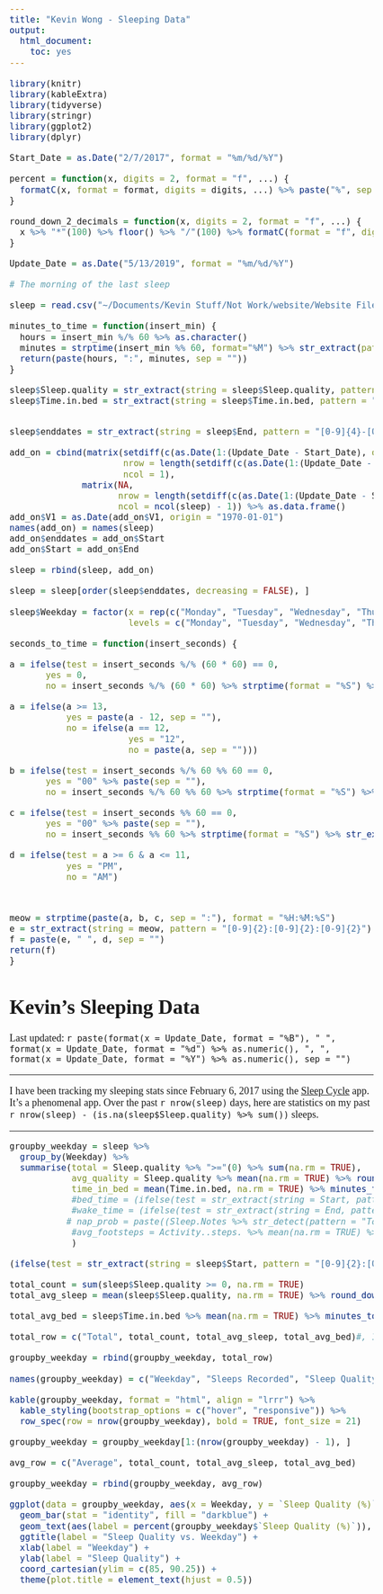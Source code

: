 ```yaml
---
title: "Kevin Wong - Sleeping Data"
output:
  html_document:
    toc: yes
---
```


```r
library(knitr)
library(kableExtra)
library(tidyverse)
library(stringr)
library(ggplot2)
library(dplyr)

Start_Date = as.Date("2/7/2017", format = "%m/%d/%Y")

percent = function(x, digits = 2, format = "f", ...) {
  formatC(x, format = format, digits = digits, ...) %>% paste("%", sep = "")
}
```

```r
round_down_2_decimals = function(x, digits = 2, format = "f", ...) {
  x %>% "*"(100) %>% floor() %>% "/"(100) %>% formatC(format = "f", digits = 2)
}
```

```r
Update_Date = as.Date("5/13/2019", format = "%m/%d/%Y")

# The morning of the last sleep

sleep = read.csv("~/Documents/Kevin Stuff/Not Work/website/Website Files/more website files/sleepdata_5_13_2019.csv", sep = ";")
```

```r
minutes_to_time = function(insert_min) {
  hours = insert_min %/% 60 %>% as.character()
  minutes = strptime(insert_min %% 60, format="%M") %>% str_extract(pattern = ":[0-9]{1,2}:") %>% str_extract(pattern = "[0-9]{1,2}")
  return(paste(hours, ":", minutes, sep = ""))
}
```

```r
sleep$Sleep.quality = str_extract(string = sleep$Sleep.quality, pattern = "[0-9]{1,3}") %>% as.integer()
sleep$Time.in.bed = str_extract(string = sleep$Time.in.bed, pattern = "[0-9]{1,2}") %>% as.integer() * (60) + (str_extract(string = sleep$Time.in.bed, pattern = ":[0-9]{1,2}") %>% str_extract(pattern = "[0-9]{1,2}") %>% as.integer()) %>% as.integer()


sleep$enddates = str_extract(string = sleep$End, pattern = "[0-9]{4}-[0-9]{2}-[0-9]{2}") %>% as.Date()

add_on = cbind(matrix(setdiff(c(as.Date(1:(Update_Date - Start_Date), origin = Start_Date)), str_extract(string = sleep$End, pattern = "[0-9]{4}-[0-9]{2}-[0-9]{2}") %>% as.Date()),
                      nrow = length(setdiff(c(as.Date(1:(Update_Date - Start_Date), origin = Start_Date)), str_extract(string = sleep$End, pattern = "[0-9]{4}-[0-9]{2}-[0-9]{2}") %>% as.Date())),
                      ncol = 1),
              matrix(NA,
                     nrow = length(setdiff(c(as.Date(1:(Update_Date - Start_Date), origin = Start_Date)), str_extract(string = sleep$End, pattern = "[0-9]{4}-[0-9]{2}-[0-9]{2}") %>% as.Date())),
                     ncol = ncol(sleep) - 1)) %>% as.data.frame()
add_on$V1 = as.Date(add_on$V1, origin = "1970-01-01")
names(add_on) = names(sleep)
add_on$enddates = add_on$Start
add_on$Start = add_on$End

sleep = rbind(sleep, add_on)

sleep = sleep[order(sleep$enddates, decreasing = FALSE), ]

sleep$Weekday = factor(x = rep(c("Monday", "Tuesday", "Wednesday", "Thursday", "Friday", "Saturday", "Sunday"), len = nrow(sleep)),
                       levels = c("Monday", "Tuesday", "Wednesday", "Thursday", "Friday", "Saturday", "Sunday", "Total", "Average"))
```

```r
seconds_to_time = function(insert_seconds) {

a = ifelse(test = insert_seconds %/% (60 * 60) == 0,
       yes = 0,
       no = insert_seconds %/% (60 * 60) %>% strptime(format = "%S") %>% str_extract(pattern = ":[0-9]{2}:[0-9]{1,2}") %>% str_extract(pattern = "[0-9]{1}:[0-9]{2}") %>% str_extract(pattern = "[0-9]{2}") %>% as.integer())

a = ifelse(a >= 13,
           yes = paste(a - 12, sep = ""),
           no = ifelse(a == 12,
                       yes = "12",
                       no = paste(a, sep = "")))

b = ifelse(test = insert_seconds %/% 60 %% 60 == 0,
       yes = "00" %>% paste(sep = ""),
       no = insert_seconds %/% 60 %% 60 %>% strptime(format = "%S") %>% str_extract(pattern = ":[0-9]{2}:[0-9]{1,2}") %>% str_extract(pattern = "[0-9]{1}:[0-9]{2}") %>% str_extract(pattern = "[0-9]{2}") %>% as.character())

c = ifelse(test = insert_seconds %% 60 == 0,
       yes = "00" %>% paste(sep = ""),
       no = insert_seconds %% 60 %>% strptime(format = "%S") %>% str_extract(pattern = ":[0-9]{2}:[0-9]{1,2}") %>% str_extract(pattern = "[0-9]{1}:[0-9]{2}") %>% str_extract(pattern = "[0-9]{2}") %>% as.character())

d = ifelse(test = a >= 6 & a <= 11,
           yes = "PM",
           no = "AM")



meow = strptime(paste(a, b, c, sep = ":"), format = "%H:%M:%S")
e = str_extract(string = meow, pattern = "[0-9]{2}:[0-9]{2}:[0-9]{2}")
f = paste(e, " ", d, sep = "")
return(f)
}
```

<h1>Kevin's Sleeping Data</h1>

Last updated: `r paste(format(x = Update_Date, format = "%B"), " ", format(x = Update_Date, format = "%d") %>% as.numeric(), ", ", format(x = Update_Date, format = "%Y") %>% as.numeric(), sep = "")`

***

<style type="text/css">

td, tr {
   font-family: "Times New Roman";
   font-size: 20px;
}

body, p {
   font-family: "Times New Roman";
   font-size: 18px;
}

</style>

I have been tracking my sleeping stats since February 6, 2017 using the [Sleep Cycle](https://www.sleepcycle.com){target="_blank"} app. It's a phenomenal app. Over the past `r nrow(sleep)` days, here are statistics on my past `r nrow(sleep) - (is.na(sleep$Sleep.quality) %>% sum())` sleeps.

***

```r
groupby_weekday = sleep %>%
  group_by(Weekday) %>%
  summarise(total = Sleep.quality %>% ">="(0) %>% sum(na.rm = TRUE),
            avg_quality = Sleep.quality %>% mean(na.rm = TRUE) %>% round_down_2_decimals(),
            time_in_bed = mean(Time.in.bed, na.rm = TRUE) %>% minutes_to_time()
            #bed_time = (ifelse(test = str_extract(string = Start, pattern = "[0-9]{2}:[0-9]{2}:[0-9]{2}") %>% str_extract(pattern = "[0-9]{2}") %>% as.numeric() %>% "*"(60) %>% "*"(60) <= 60 * 60 * 12, yes = str_extract(string = Start, pattern = "[0-9]{2}:[0-9]{2}:[0-9]{2}") %>% str_extract(pattern = "[0-9]{2}") %>% as.numeric() %>% "*"(60) %>% "*"(60) %>% "+"(60 * 60 *24), no = str_extract(string = Start, pattern = "[0-9]{2}:[0-9]{2}:[0-9]{2}") %>% str_extract(pattern = "[0-9]{2}") %>% as.numeric() %>% "*"(60) %>% "*"(60)) + str_extract(string = Start, pattern = "[0-9]{2}:[0-9]{2}:[0-9]{2}") %>% str_extract(pattern = ":[0-9]{2}:") %>% str_extract(pattern = "[0-9]{2}") %>% as.numeric() %>% "*"(60) + str_extract(string = Start, pattern = "[0-9]{2}:[0-9]{2}:[0-9]{2}") %>% str_extract(pattern = ":[0-9]{2}:[0-9]{2}") %>% str_extract(pattern = "[0-9]{1}:[0-9]{2}") %>% str_extract(pattern = "[0-9]{2}") %>% as.numeric() - (60 * 60 * 12)) %>% as.numeric() %>% mean(na.rm = TRUE) %>% seconds_to_time(),
            #wake_time = (ifelse(test = str_extract(string = End, pattern = "[0-9]{2}:[0-9]{2}:[0-9]{2}") %>% str_extract(pattern = "[0-9]{2}") %>% as.numeric() %>% "*"(60) %>% "*"(60) <= 60 * 60 * 12, yes = str_extract(string = End, pattern = "[0-9]{2}:[0-9]{2}:[0-9]{2}") %>% str_extract(pattern = "[0-9]{2}") %>% as.numeric() %>% "*"(60) %>% "*"(60) %>% "+"(60 * 60 *24), no = str_extract(string = End, pattern = "[0-9]{2}:[0-9]{2}:[0-9]{2}") %>% str_extract(pattern = "[0-9]{2}") %>% as.numeric() %>% "*"(60) %>% "*"(60)) + str_extract(string = End, pattern = "[0-9]{2}:[0-9]{2}:[0-9]{2}") %>% str_extract(pattern = ":[0-9]{2}:") %>% str_extract(pattern = "[0-9]{2}") %>% as.numeric() %>% "*"(60) + str_extract(string = End, pattern = "[0-9]{2}:[0-9]{2}:[0-9]{2}") %>% str_extract(pattern = ":[0-9]{2}:[0-9]{2}") %>% str_extract(pattern = "[0-9]{1}:[0-9]{2}") %>% str_extract(pattern = "[0-9]{2}") %>% as.numeric() - (60 * 60 * 12)) %>% as.numeric() %>% mean(na.rm = TRUE) %>% seconds_to_time()
           # nap_prob = paste((Sleep.Notes %>% str_detect(pattern = "Took a nap \\(1 hour\\)") %>% sum(na.rm = TRUE) + Sleep.Notes %>% str_detect(pattern = "Took a nap \\(1.5 hours\\)") %>% sum(na.rm = TRUE) + Sleep.Notes %>% str_detect(pattern = "Took a nap \\(2 hours\\)") %>% sum(na.rm = TRUE)) %>% "/"(Sleep.quality %>% ">="(0) %>% sum(na.rm = TRUE)) %>% "*"(10000) %>% floor() %>% "/"(100), "%", sep = "")
            #avg_footsteps = Activity..steps. %>% mean(na.rm = TRUE) %>% floor()
            )
```

```r
(ifelse(test = str_extract(string = sleep$Start, pattern = "[0-9]{2}:[0-9]{2}:[0-9]{2}") %>% str_extract(pattern = "[0-9]{2}") %>% as.numeric() %>% "*"(60) %>% "*"(60) <= 60 * 60 * 12, yes = str_extract(string = sleep$Start, pattern = "[0-9]{2}:[0-9]{2}:[0-9]{2}") %>% str_extract(pattern = "[0-9]{2}") %>% as.numeric() %>% "*"(60) %>% "*"(60) %>% "+"(60 * 60 *24), no = str_extract(string = sleep$Start, pattern = "[0-9]{2}:[0-9]{2}:[0-9]{2}") %>% str_extract(pattern = "[0-9]{2}") %>% as.numeric() %>% "*"(60) %>% "*"(60)) + str_extract(string = sleep$Start, pattern = "[0-9]{2}:[0-9]{2}:[0-9]{2}") %>% str_extract(pattern = ":[0-9]{2}:") %>% str_extract(pattern = "[0-9]{2}") %>% as.numeric() %>% "*"(60) + str_extract(string = sleep$Start, pattern = "[0-9]{2}:[0-9]{2}:[0-9]{2}") %>% str_extract(pattern = ":[0-9]{2}:[0-9]{2}") %>% str_extract(pattern = "[0-9]{1}:[0-9]{2}") %>% str_extract(pattern = "[0-9]{2}") %>% as.numeric() - (60 * 60 * 12)) %>% as.numeric() %>% seconds_to_time()
```

```r
total_count = sum(sleep$Sleep.quality >= 0, na.rm = TRUE)
total_avg_sleep = mean(sleep$Sleep.quality, na.rm = TRUE) %>% round_down_2_decimals()

total_avg_bed = sleep$Time.in.bed %>% mean(na.rm = TRUE) %>% minutes_to_time()

total_row = c("Total", total_count, total_avg_sleep, total_avg_bed)#, 1, 2)

groupby_weekday = rbind(groupby_weekday, total_row)
```

```r
names(groupby_weekday) = c("Weekday", "Sleeps Recorded", "Sleep Quality (%)", "Average Time in Bed")#, "Sec", "Wake")#"Yeet")#, "Average Footsteps")

kable(groupby_weekday, format = "html", align = "lrrr") %>%
  kable_styling(bootstrap_options = c("hover", "responsive")) %>%
  row_spec(row = nrow(groupby_weekday), bold = TRUE, font_size = 21)
```

```r
groupby_weekday = groupby_weekday[1:(nrow(groupby_weekday) - 1), ]

avg_row = c("Average", total_count, total_avg_sleep, total_avg_bed)

groupby_weekday = rbind(groupby_weekday, avg_row)
```

```r
ggplot(data = groupby_weekday, aes(x = Weekday, y = `Sleep Quality (%)` %>% as.numeric())) +
  geom_bar(stat = "identity", fill = "darkblue") +
  geom_text(aes(label = percent(groupby_weekday$`Sleep Quality (%)`)), vjust = 1.6, color = "white", size = 3) +
  ggtitle(label = "Sleep Quality vs. Weekday") +
  xlab(label = "Weekday") +
  ylab(label = "Sleep Quality") +
  coord_cartesian(ylim = c(85, 90.25)) + 
  theme(plot.title = element_text(hjust = 0.5))
```









